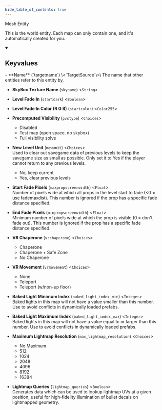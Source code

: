 ```yaml
---
hide_table_of_contents: true
---
```


<!---
!!!!!!
THIS PAGE IS AUTOGENERATED FROM GAME FGD DEFINITIONS!
DO NOT EDIT MANUALLY!
!!!!!!

In order to make edits, you can make an annotation file in /fgd_dump_overrides
-->


Mesh Entity

This is the world entity. Each map can only contain one, and it's automatically created for you.

<details open>
<summary><h2>Keyvalues</h2></summary>
- **Name** (`targetname`) \<`TargetSource`\>\
The name that other entities refer to this entity by.

- **SkyBox Texture Name** (`skyname`) \<`String`\>

- **Level Fade In** (`startdark`) \<`Boolean`\>

- **Level Fade In Color (R G B)** (`startcolor`) \<`Color255`\>

- **Precomputed Visibility** (`pvstype`) \<`Choices`\>
  - Disabled 
  - Test map (open space, no skybox) 
  - Full visibility solve 


- **New Level Unit** (`newunit`) \<`Choices`\>\
Used to clear out savegame data of previous levels to keep the savegame size as small as possible. Only set it to Yes if the player cannot return to any previous levels.
  - No, keep current 
  - Yes, clear previous levels 


- **Start Fade Pixels** (`maxpropscreenwidth`) \<`Float`\>\
Number of pixels wide at which all props in the level start to fade (&lt;0 = use fademaxdist). This number is ignored if the prop has a specific fade distance specified.

- **End Fade Pixels** (`minpropscreenwidth`) \<`Float`\>\
Minimum number of pixels wide at which the prop is visible (0 = don't fade out). This number is ignored if the prop has a specific fade distance specified.

- **VR Chaperone** (`vrchaperone`) \<`Choices`\>
  - Chaperone 
  - Chaperone + Safe Zone 
  - No Chaperone 


- **VR Movement** (`vrmovement`) \<`Choices`\>
  - None 
  - Teleport 
  - Teleport (w/non-up floor) 


- **Baked Light Minimum Index** (`baked_light_index_min`) \<`Integer`\>\
Baked lights in this map will not have a value smaller than this number. Use to avoid conflicts in dynamically loaded prefabs.

- **Baked Light Maximum Index** (`baked_light_index_max`) \<`Integer`\>\
Baked lights in this map will not have a value equal to or larger than this number. Use to avoid conflicts in dynamically loaded prefabs.

- **Maximum Lightmap Resolution** (`max_lightmap_resolution`) \<`Choices`\>
  - No Maximum 
  - 512 
  - 1024 
  - 2048 
  - 4096 
  - 8192 
  - 16384 


- **Lightmap Queries** (`lightmap_queries`) \<`Boolean`\>\
Generates data which can be used to lookup lightmap UVs at a given position, useful for high-fidelity illumination of bullet decals on lightmapped geometry.


 </details>

